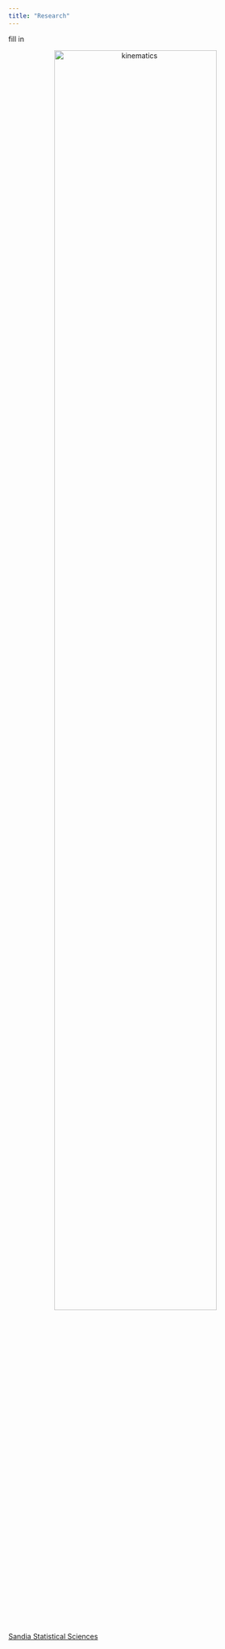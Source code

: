 ```yaml
---
title: "Research"
---
```


fill in

<center><img src="images/ResearchFigure.png" alt="kinematics" style="width:80%; border:0px solid"></center>

[Sandia Statistical Sciences](http://www.sandia.gov/statistics/)	

